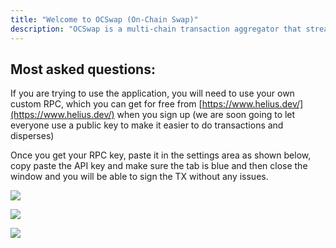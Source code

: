 ```yaml
---
title: "Welcome to OCSwap (On-Chain Swap)"
description: "OCSwap is a multi-chain transaction aggregator that streamlines token distribution and collection across major blockchains, including Solana, Ethereum, and Base L2. The platform aims to reduce the overhead of signing multiple transactions by providing a user-friendly interface and an underlying smart contract framework that automates bulk transfers and collections in a single transaction signing flow."
---
```


## Most asked questions:

If you are trying to use the application, you will need to use your own custom RPC, which you can get for free from [https://www.helius.dev/](https://www.helius.dev/) when you sign up (we are soon going to let everyone use a public key to make it easier to do transactions and disperses)

Once you get your RPC key, paste it in the settings area as shown below, copy paste the API key and make sure the tab is blue and then close the window and you will be able to sign the TX without any issues.

![](/images/Group3.png)

![](/images/Screenshot2025-02-17202459.jpg)

![](/images/Screenshot2025-02-17202459.jpg)